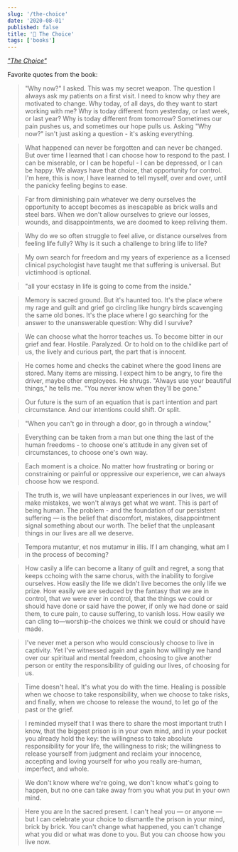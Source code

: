 ```yaml
---
slug: '/the-choice'
date: '2020-08-01'
published: false
title: '📖 The Choice'
tags: ['books']
---
```


_<a href='https://amzn.eu/bREBHdT' target='_blank'>"The Choice"</a>_

Favorite quotes from the book:

> "Why now?" I asked. This was my secret weapon. The question I always ask my patients on a first visit. I need to know why they are motivated to change. Why today, of all days, do they want to start working with me? Why is today different from yesterday, or last week, or last year? Why is today different from tomorrow? Sometimes our pain pushes us, and sometimes our hope pulls us. Asking "Why now?" isn't just asking a question - it's asking everything.

> What happened can never be forgotten and can never be changed. But over time I learned that I can choose how to respond to the past. I can be miserable, or I can be hopeful - I can be depressed, or I can be happy. We always have that choice, that opportunity for control. I'm here, this is now, I have learned to tell myself, over and over, until the panicky feeling begins to ease.

> Far from diminishing pain whatever we deny ourselves the opportunity to accept becomes as inescapable as brick walls and steel bars. When we don't allow ourselves to grieve our losses, wounds, and disappointments, we are doomed to keep reliving them.

> Why do we so often struggle to feel alive, or distance ourselves from feeling life fully? Why is it such a challenge to bring life to life?

> My own search for freedom and my years of experience as a licensed clinical psychologist have taught me that suffering is universal. But victimhood is optional.

> "all your ecstasy in life is going to come from the inside."

> Memory is sacred ground. But it's haunted too. It's the place where my rage and guilt and grief go circling like hungry birds scavenging the same old bones. It's the place where I go searching for the answer to the unanswerable question: Why did I survive?

> We can choose what the horror teaches us. To become bitter in our grief and fear. Hostile. Paralyzed. Or to hold on to the childlike part of us, the lively and curious part, the part that is innocent.

> He comes home and checks the cabinet where the good linens are stored. Many items are missing. I expect him to be angry, to fire the driver, maybe other employees. He shrugs. "Always use your beautiful things," he tells me. "You never know when they'll be gone."

> Our future is the sum of an equation that is part intention and part circumstance. And our intentions could shift. Or split.

> "When you can't go in through a door, go in through a window,"

> Everything can be taken from a man but one thing the last of the human freedoms - to choose one's attitude in any given set of circumstances, to choose one's own way.

> Each moment is a choice. No matter how frustrating or boring or constraining or painful or oppressive our experience, we can always choose how we respond.

> The truth is, we will have unpleasant experiences in our lives, we will make mistakes, we won't always get what we want. This is part of being human. The problem - and the foundation of our persistent suffering — is the belief that discomfort, mistakes, disappointment signal something about our worth. The belief that the unpleasant things in our lives are all we deserve.

> Tempora mutantur, et nos mutamur in illis. If I am changing, what am I in the process of becoming?

> How casily a life can become a litany of guilt and regret, a song that keeps cchoing with the same chorus, with the inability to forgive ourselves. How easily the life we didn't live becomes the only life we prize. How easily we are seduced by the fantasy that we are in control, that we were ever in control, that the things we could or should have done or said have the power, if only we had done or said them, to cure pain, to cause suffering, to vanish loss. How easily we can cling to—worship-the choices we think we could or should have made.

> I've never met a person who would consciously choose to live in captivity. Yet I've witnessed again and again how willingly we hand over our spiritual and mental freedom, choosing to give another person or entity the responsibility of guiding our lives, of choosing for us.

> Time doesn't heal. It's what you do with the time. Healing is possible when we choose to take responsibility, when we choose to take risks, and finally, when we choose to release the wound, to let go of the past or the grief.

> I reminded myself that I was there to share the most important truth I know, that the biggest prison is in your own mind, and in your pocket you already hold the key: the willingness to take absolute responsibility for your life, the willingness to risk; the willingness to release yourself from judgment and reclaim your innocence, accepting and loving yourself for who you really are-human, imperfect, and whole.

> We don't know where we're going, we don't know what's going to happen, but no one can take away from you what you put in your own mind.

> Here you are In the sacred present. I can't heal you — or anyone — but I can celebrate your choice to dismantle the prison in your mind, brick by brick. You can't change what happened, you can't change what you did or what was done to you. But you can choose how you live now.
